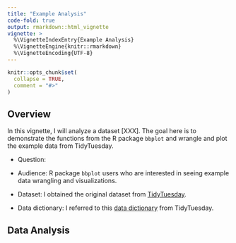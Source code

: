 ```yaml
---
title: "Example Analysis"
code-fold: true
output: rmarkdown::html_vignette
vignette: >
  %\VignetteIndexEntry{Example Analysis}
  %\VignetteEngine{knitr::rmarkdown}
  %\VignetteEncoding{UTF-8}
---
```


```r
knitr::opts_chunk$set(
  collapse = TRUE,
  comment = "#>"
)
```

## Overview

In this vignette, I will analyze a dataset [XXX]. The goal here is to demonstrate the functions from the R package `bbplot` and wrangle and plot the example data from TidyTuesday.

* Question: 

* Audience: R package `bbplot` users who are interested in seeing example data wrangling and visualizations.

* Dataset: I obtained the original dataset from  [TidyTuesday]().

* Data dictionary: I referred to this [data dictionary]() from TidyTuesday.

## Data Analysis
